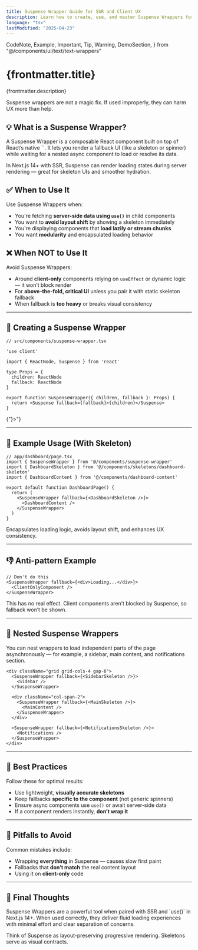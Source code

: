 ```yaml
---
title: Suspense Wrapper Guide for SSR and Client UX
description: Learn how to create, use, and master Suspense Wrappers for SSR-heavy apps in Next.js 14+ with real-world examples, best practices, and common pitfalls.
language: "tsx"
lastModified: "2025-04-23"
---
```


  CodeNote,
  Example,
  Important,
  Tip,
  Warning,
  DemoSection,
} from "@/components/ui/text/text-wrappers"

<div className="max-w-full prose prose-invert">
  <h1 className="mb-4 text-4xl font-bold tracking-tight">{frontmatter.title}</h1>
  <p className="text-lg text-gray-400 mb-8">{frontmatter.description}</p>

<Warning>
  Suspense wrappers are not a magic fix. If used improperly, they can harm UX more than help.
</Warning>

## 💡 What is a Suspense Wrapper?

<p className="text-gray-400">
A Suspense Wrapper is a composable React component built on top of React’s native `<Suspense />`. It lets you render a fallback UI (like a skeleton or spinner) while waiting for a nested async component to load or resolve its data.
</p>

<Important>
  In Next.js 14+ with SSR, Suspense can render loading states during server rendering — great for skeleton UIs and smoother hydration.
</Important>

## ✅ When to Use It

<Tip>
  Use Suspense Wrappers when:
</Tip>

- You're fetching **server-side data using `use()`** in child components
- You want to **avoid layout shift** by showing a skeleton immediately
- You're displaying components that **load lazily or stream chunks**
- You want **modularity** and encapsulated loading behavior

## ❌ When NOT to Use It

<Warning>
  Avoid Suspense Wrappers:
</Warning>

- Around **client-only** components relying on `useEffect` or dynamic logic — it won’t block render
- For **above-the-fold, critical UI** unless you pair it with static skeleton fallback
- When fallback is **too heavy** or breaks visual consistency

---

## 🧱 Creating a Suspense Wrapper

```tsx
// src/components/suspense-wrapper.tsx

'use client'

import { ReactNode, Suspense } from 'react'

type Props = {
  children: ReactNode
  fallback: ReactNode
}

export function SuspenseWrapper({ children, fallback }: Props) {
  return <Suspense fallback={fallback}>{children}</Suspense>
}
```

<CodeNote>
{"<SuspenseWrapper fallback={<YourSkeleton />}><AsyncComponent /></SuspenseWrapper>"}
</CodeNote>

---

## 🧪 Example Usage (With Skeleton)

```tsx
// app/dashboard/page.tsx
import { SuspenseWrapper } from '@/components/suspense-wrapper'
import { DashboardSkeleton } from '@/components/skeletons/dashboard-skeleton'
import { DashboardContent } from '@/components/dashboard-content'

export default function DashboardPage() {
  return (
    <SuspenseWrapper fallback={<DashboardSkeleton />}>
      <DashboardContent />
    </SuspenseWrapper>
  )
}
```

<Example>Encapsulates loading logic, avoids layout shift, and enhances UX consistency.</Example>

---

## 👎 Anti-pattern Example

```tsx
// Don't do this
<SuspenseWrapper fallback={<div>Loading...</div>}>
  <ClientOnlyComponent />
</SuspenseWrapper>
```

<Warning>
  This has no real effect. Client components aren’t blocked by Suspense, so fallback won’t be shown.
</Warning>

---

## 🔁 Nested Suspense Wrappers

<p className="text-gray-400">
You can nest wrappers to load independent parts of the page asynchronously — for example, a sidebar, main content, and notifications section.
</p>

```tsx
<div className="grid grid-cols-4 gap-6">
  <SuspenseWrapper fallback={<SidebarSkeleton />}>
    <Sidebar />
  </SuspenseWrapper>

  <div className="col-span-2">
    <SuspenseWrapper fallback={<MainSkeleton />}>
      <MainContent />
    </SuspenseWrapper>
  </div>

  <SuspenseWrapper fallback={<NotificationsSkeleton />}>
    <Notifications />
  </SuspenseWrapper>
</div>
```

---

## 🧠 Best Practices

<Tip>
  Follow these for optimal results:
</Tip>

- Use lightweight, **visually accurate skeletons**
- Keep fallbacks **specific to the component** (not generic spinners)
- Ensure async components use `use()` or await server-side data
- If a component renders instantly, **don’t wrap it**

---

## 🚫 Pitfalls to Avoid

<Warning>
  Common mistakes include:
</Warning>

- Wrapping **everything** in Suspense — causes slow first paint
- Fallbacks that **don’t match** the real content layout
- Using it on **client-only** code

---

## 🎯 Final Thoughts

<p className="text-gray-400">
Suspense Wrappers are a powerful tool when paired with SSR and `use()` in Next.js 14+. When used correctly, they deliver fluid loading experiences with minimal effort and clear separation of concerns.
</p>

<Tip>
  Think of Suspense as layout-preserving progressive rendering. Skeletons serve as visual contracts.
</Tip>

</div>
